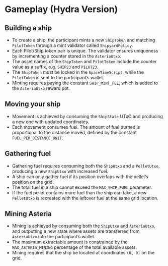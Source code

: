 
# Gameplay (Hydra Version)

## Building a ship

- To create a ship, the participant mints a new `ShipToken` and matching `PilotToken` through a mint validator called `ShipyardPolicy`.
- Each Pilot/Ship token pair is unique. The validator ensures uniqueness by incrementing a counter stored in the `AsteriaUtxo`.
- The asset names of the `ShipToken` and `PilotToken` include the counter value as a suffix, e.g. `SHIP23` and `PILOT23`.
- The `ShipToken` must be locked in the `SpaceTimeScript`, while the `PilotToken` is sent to the participant’s wallet.
- Minting requires paying the constant `SHIP_MINT_FEE`, which is added to the `AsteriaUtxo` reward pot.

## Moving your ship

- Movement is achieved by consuming the `ShipState` UTxO and producing a new one with updated coordinates.
- Each movement consumes fuel. The amount of fuel burned is proportional to the distance moved, defined by the constant `FUEL_PER_DISTANCE_UNIT`.

## Gathering fuel

- Gathering fuel requires consuming both the `ShipUtxo` and a `PelletUtxo`, producing a new `ShipUtxo` with increased fuel.
- A ship can only gather fuel if its position overlaps with the pellet’s position on the grid.
- The total fuel in a ship cannot exceed the `MAX_SHIP_FUEL` parameter.
- If the fuel pellet contains more fuel than the ship can take, a new `PelletUtxo` is recreated with the leftover fuel at the same grid location.

## Mining Asteria

- Mining is achieved by consuming both the `ShipUtxo` and `AsteriaUtxo`, and outputting a new state where assets are transferred from `AsteriaUtxo` into the participant’s wallet.
- The maximum extractable amount is constrained by the `MAX_ASTERIA_MINING` percentage of the total available assets.
- Mining requires that the ship be located at coordinates `(0, 0)` on the grid.
